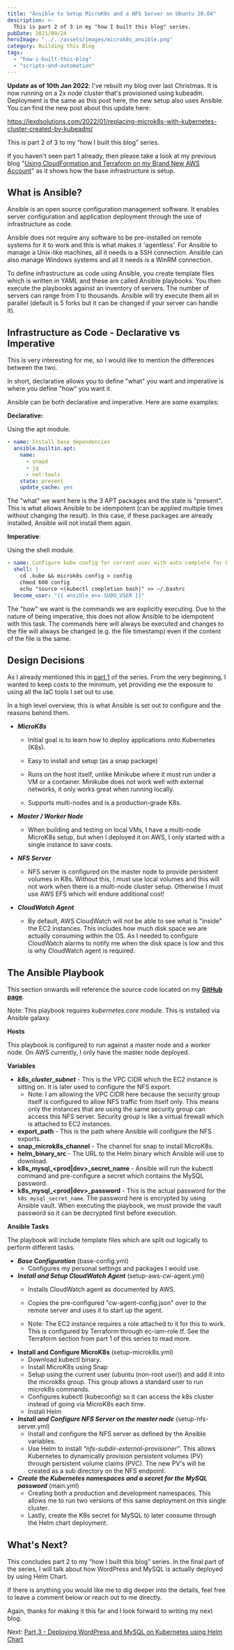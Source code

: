 ```yaml
---
title: "Ansible to Setup MicroK8s and a NFS Server on Ubuntu 20.04"
description: >-
  This is part 2 of 3 in my "how I built this blog" series.
pubDate: 2021/09/24
heroImage: "../../assets/images/microk8s_ansible.png"
category: Building this Blog
tags:
  - "how-i-built-this-blog"
  - "scripts-and-automation"
---
```


**Update as of 10th Jan 2022**: I've rebuilt my blog over last Christmas. It is now running on a 2x node cluster that's provisioned using kubeadm. Deployment is the same as this post here, the new setup also uses Ansible. You can find the new post about this update here:

https://lexdsolutions.com/2022/01/replacing-microk8s-with-kubernetes-cluster-created-by-kubeadm/

This is part 2 of 3 to my “how I built this blog” series.

If you haven't seen part 1 already, then please take a look at my previous blog "[Using CloudFormation and Terraform on my Brand New AWS Account](https://lexdsolutions.com/2021/09/using-cloudformation-and-terraform-on-my-brand-new-aws-account/)" as it shows how the base infrastructure is setup.

## What is Ansible?

Ansible is an open source configuration management software. It enables server configuration and application deployment through the use of infrastructure as code.

Ansible does not require any software to be pre-installed on remote systems for it to work and this is what makes it 'agentless'. For Ansible to manage a Unix-like machines, all it needs is a SSH connection. Ansible can also manage Windows systems and all it needs is a WinRM connection.

To define infrastructure as code using Ansible, you create template files which is written in YAML and these are called Ansible playbooks. You then execute the playbooks against an inventory of servers. The number of servers can range from 1 to thousands. Ansible will try execute them all in parallel (default is 5 forks but it can be changed if your server can handle it).

## Infrastructure as Code - Declarative vs Imperative

This is very interesting for me, so I would like to mention the differences between the two.

In short, declarative allows you to define "what" you want and imperative is where you define "how" you want it.

Ansible can be both declarative and imperative. Here are some examples:

**Declarative:**

Using the apt module.

```yaml
- name: Install base dependencies
  ansible.builtin.apt:
    name:
      - snapd
      - jq
      - net-tools
    state: present
    update_cache: yes
```

The "what" we want here is the 3 APT packages and the state is "present". This is what allows Ansible to be idempotent (can be applied multiple times without changing the result). In this case, if these packages are already installed, Ansible will not install them again.

**Imperative**:

Using the shell module.

```yaml
- name: Configure kube config for current user with auto complete for bash
  shell: |
    cd .kube && microk8s config > config
    chmod 600 config
    echo "source <(kubectl completion bash)" >> ~/.bashrc
  become_user: "{{ ansible_env.SUDO_USER }}"
```

The "how" we want is the commands we are explicitly executing. Due to the nature of being imperative, this does not allow Ansible to be idempotent with this task. The commands here will always be executed and changes to the file will always be changed (e.g. the file timestamp) even if the content of the file is the same.

## Design Decisions

As I already mentioned this in [part 1](https://lexdsolutions.com/2021/09/using-cloudformation-and-terraform-on-my-brand-new-aws-account/) of the series. From the very beginning, I wanted to keep costs to the minimum, yet providing me the exposure to using all the IaC tools I set out to use.

In a high level overview, this is what Ansible is set out to configure and the reasons behind them.

- **_MicroK8s_**

    - Initial goal is to learn how to deploy applications onto Kubernetes (K8s).
    - Easy to install and setup (as a snap package)

    - Runs on the host itself, unlike Minikube where it must run under a VM or a container. Minikube does not work well with external networks, it only works great when running locally.
    - Supports multi-nodes and is a production-grade K8s.
- **_Master / Worker Node_**
    - When building and testing on local VMs, I have a multi-node MicroK8s setup, but when I deployed it on AWS, I only started with a single instance to save costs.
- **_NFS Server_**
    - NFS server is configured on the master node to provide persistent volumes in K8s. Without this, I must use local volumes and this will not work when there is a multi-node cluster setup. Otherwise I must use AWS EFS which will endure additional cost!
- **_CloudWatch Agent_**
    - By default, AWS CloudWatch will not be able to see what is "inside" the EC2 instances. This includes how much disk space we are actually consuming within the OS. As I needed to configure CloudWatch alarms to notify me when the disk space is low and this is why CloudWatch agent is required.

## The Ansible Playbook

This section onwards will reference the source code located on my [**GitHub page**](https://github.com/88lexd/lexd-solutions/tree/main/archived-wordpress/2-os-configuration/old-microk8s).

Note: This playbook requires _kubernetes.core_ module. This is installed via Ansible galaxy.

**Hosts**

This playbook is configured to run against a master node and a worker node. On AWS currently, I only have the master node deployed.

**Variables**

- **_k8s_cluster_subnet_** - This is the VPC CIDR which the EC2 instance is sitting on. It is later used to configure the NFS export.
  - Note: I am allowing the VPC CIDR here because the security group itself is configured to allow NFS traffic from itself only. This means only the instances that are using the same security group can access this NFS server. Security group is like a virtual firewall which is attached to EC2 instances.
- **export_path** - This is the path where Ansible will configure the NFS exports.
- **snap_microk8s_channel** - The channel for snap to install MicroK8s.
- **helm_binary_src** - The URL to the Helm binary which Ansible will use to download.
- **k8s_mysql_\<prod|dev\>_secret_name** - Ansible will run the kubectl command and pre-configure a secret which contains the MySQL password.
- **k8s_mysql_\<prod|dev\>_password** - This is the actual password for the `k8s_mysql_secret_name`. The password here is encrypted by using Ansible vault. When executing the playbook, we must provide the vault password so it can be decrypted first before execution.

**Ansible Tasks**

The playbook will include template files which are split out logically to perform different tasks.

- **_Base Configuration_** (base-config.yml)
    - Configures my personal settings and packages I would use.
- **_Install and Setup CloudWatch Agent_** (setup-aws-cw-agent.yml)
    - Installs CloudWatch agent as documented by AWS.

    - Copies the pre-configured "cw-agent-config.json" over to the remote server and uses it to start up the agent.
    - Note: The EC2 instance requires a role attached to it for this to work. This is configured by Terraform through ec-iam-role.tf. See the Terraform section from part 1 of this series to read more.
- **Install and Configure MicroK8s** (setup-microk8s.yml)
    - Download kubectl binary.
    - Install MicroK8s using Snap
    - Setup using the current user (ubuntu (non-root user)) and add it into the microk8s group. This group allows a standard user to run microk8s commands.
    - Configures kubectl (kubeconfig) so it can access the k8s cluster instead of going via MicroK8s each time.
    - Install Helm
- _**Install and Configure NFS Server on the master node**_ (setup-nfs-server.yml)
    - Install and configure the NFS server as defined by the Ansible variables.
    - Use Helm to install _"nfs-subdir-external-provisioner"_. This allows Kubernetes to dynamically provision persistent volumes (PV) through persistent volume claims (PVC). The new PV's will be created as a sub directory on the NFS endpoint.
- **_Create the Kubernetes namespaces and a secret for the MySQL password_** (main.yml)
    - Creating both a production and development namespaces. This allows me to run two versions of this same deployment on this single cluster.
    - Lastly, create the K8s secret for MySQL to later consume through the Helm chart deployment.

## What's Next?

This concludes part 2 to my “how I built this blog” series. In the final part of the series, I will talk about how WordPress and MySQL is actually deployed by using Helm Chart.

If there is anything you would like me to dig deeper into the details, feel free to leave a comment below or reach out to me directly.

Again, thanks for making it this far and I look forward to writing my next blog.

Next: [Part 3 - Deploying WordPress and MySQL on Kubernetes using Helm Chart](https://lexdsolutions.com/2021/09/deploying-wordpress-and-mysql-on-kubernetes-using-helm-chart/)
